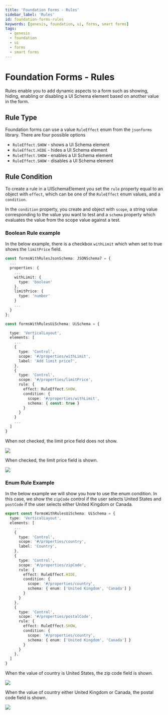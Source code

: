 ---
title: 'Foundation Forms - Rules'
sidebar_label: 'Rules'
id: foundation-forms-rules
keywords: [genesis, foundation, ui, forms, smart forms]
tags:
  - genesis
  - foundation
  - ui
  - forms
  - smart forms
---

# Foundation Forms - Rules

Rules enable you to add dynamic aspects to a form such as showing, hiding, enabling or disabling a UI Schema element based on another value in the form.

## Rule Type

Foundation forms can use a value `RuleEffect` enum from the `jsonforms` library. There are four possible options

- `RuleEffect.SHOW` - shows a UI Schema element
- `RuleEffect.HIDE` - hides a UI Schema element
- `RuleEffect.SHOW` - enables a UI Schema element
- `RuleEffect.SHOW` - disables a UI Schema element

## Rule Condition

To create a rule in a UISchemaElement you set the `rule` property equal to an object with `effect`, which can be one of the `RuleEffect` enum values, and a `condition`.

In the `condition` property, you create and object with `scope`, a string value corresponding to the value you want to test and a `schema` property which evaluates the value from the scope value against a test.



### Boolean Rule example

In the below example, there is a checkbox `withLimit` which when set to true shows the `limitPrice` field.


```ts
const formsWithRulesJsonSchema: JSONSchema7 = {
  ...
  properties: {
    ...
    withLimit: {
      type: 'boolean'
    },
    limitPrice: {
      type: 'number'
    }
    ...
  }
};

const formsWithRulesUiSchema: UiSchema = {

  type: 'VerticalLayout',
  elements: [
    ...
    {
      type: 'Control',
      scope: '#/properties/withLimit',
      label: 'Add limit price?',
    },
    {
      type: 'Control',
      scope: '#/properties/limitPrice',
      rule: {
        effect: RuleEffect.SHOW,
        condition: {
          scope: '#/properties/withLimit',
          schema: { const: true }
        }
      }
    }
    ...
  ]
}
```

When not checked, the limit price field does not show.

![](/img/smart-forms/limit-not-checked.png)

When checked, the limit price field is shown.

![](/img/smart-forms/limit-checked.png)

### Enum Rule Example

In the below example we will show you how to use the enum condition. In this case, we show the `zipCode` control if the user selects United States and `postCode` if the user selects either United Kingdom or Canada.

```ts
export const formsWithRulesUiSchema: UiSchema = {
  type: 'VerticalLayout',
  elements: [
    ...
    {
      type: 'Control',
      scope: '#/properties/country',
      label: 'Country',
    },
    {
      type: 'Control',
      scope: '#/properties/zipCode',
      rule: {
        effect: RuleEffect.HIDE,
        condition: {
          scope: '#/properties/country',
          schema: { enum: ['United Kingdom', 'Canada'] }
        }
      }
    },
    {
      type: 'Control',
      scope: '#/properties/postalCode',
      rule: {
        effect: RuleEffect.SHOW,
        condition: {
          scope: '#/properties/country',
          schema: { enum: ['United Kingdom', 'Canada'] }
        }
      }
    },
  ]
}
```

When the value of country is United States, the zip code field is shown.

![](/img/smart-forms/limit-not-checked.png)

When the value of country either United Kingdom or Canada, the postal code field is shown.

![](/img/smart-forms/limit-checked.png)

